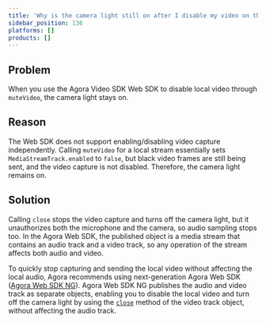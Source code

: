 ```yaml
---
title: 'Why is the camera light still on after I disable my video on the Web?'
sidebar_position: 136
platforms: []
products: []
---
```



## Problem

When you use the Agora Video SDK Web SDK to disable local video through `muteVideo`, the camera light stays on.

## Reason

The Web SDK does not support enabling/disabling video capture independently. Calling `muteVideo` for a local stream essentially sets `MediaStreamTrack.enabled` to `false`, but black video frames are still being sent, and the video capture is not disabled. Therefore, the camera light remains on.

## Solution

Calling `close` stops the video capture and turns off the camera light, but it unauthorizes both the microphone and the camera, so audio sampling stops too. In the Agora Web SDK, the published object is a media stream that contains an audio track and a video track, so any operation of the stream affects both audio and video.

To quickly stop capturing and sending the local video without affecting the local audio, Agora recommends using next-generation Agora Web SDK ([Agora Web SDK NG](https://api-ref.agora.io/en/video-sdk/web/4.x/index.html)). Agora Web SDK NG publishes the audio and video track as separate objects, enabling you to disable the local video and turn off the camera light by using the [`close`](https://api-ref.agora.io/en/video-sdk/web/4.x/interfaces/ilocaltrack.html#close#close) method of the video track object, without affecting the audio track.
